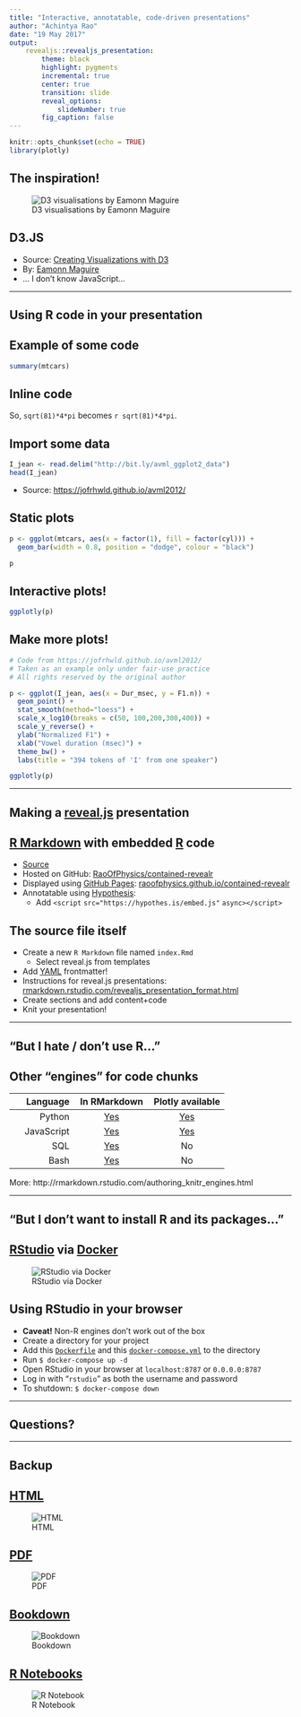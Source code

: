 ```yaml
---
title: "Interactive, annotatable, code-driven presentations"
author: "Achintya Rao"
date: "19 May 2017"
output: 
    revealjs::revealjs_presentation:
        theme: black
        highlight: pygments
        incremental: true
        center: true
        transition: slide
        reveal_options:
            slideNumber: true
        fig_caption: false
---
```


<script src="https://hypothes.is/embed.js" async></script>
```r
knitr::opts_chunk$set(echo = TRUE)
library(plotly)
```

<section><h1>The inspiration!</h1>

![D3 visualisations by Eamonn Maguire](images/d3.gif)

## D3.JS

- Source: [Creating Visualizations with D3](http://antarctic-design.co.uk/biovis-workshop15/)
- By: [Eamonn Maguire](https://github.com/eamonnmag)
- … I don't know JavaScript…

</section>

---

<section><h1>Using R code in your presentation</h1>

## Example of some code

```r
summary(mtcars)
```

## Inline code

So, `sqrt(81)*4*pi` becomes `r sqrt(81)*4*pi`.

## Import some data

```r
I_jean <- read.delim("http://bit.ly/avml_ggplot2_data")
head(I_jean)
```

- Source: [https://jofrhwld.github.io/avml2012/](https://jofrhwld.github.io/avml2012/)

## Static plots

```r

p <- ggplot(mtcars, aes(x = factor(1), fill = factor(cyl))) + 
  geom_bar(width = 0.8, position = "dodge", colour = "black")

p
```

## Interactive plots!

```r
ggplotly(p)
```

## Make more plots!

```r

# Code from https://jofrhwld.github.io/avml2012/
# Taken as an example only under fair-use practice
# All rights reserved by the original author

p <- ggplot(I_jean, aes(x = Dur_msec, y = F1.n)) + 
  geom_point() + 
  stat_smooth(method="loess") +
  scale_x_log10(breaks = c(50, 100,200,300,400)) +
  scale_y_reverse() +
  ylab("Normalized F1") +
  xlab("Vowel duration (msec)") +
  theme_bw() +
  labs(title = "394 tokens of 'I' from one speaker")

ggplotly(p)
```

</section>

---

<section><h1>Making a [reveal.js](http://lab.hakim.se/reveal-js/) presentation</h1>

## [R Markdown](http://rmarkdown.rstudio.com/) with embedded [R](https://www.r-project.org/) code

- [Source](https://raw.githubusercontent.com/RaoOfPhysics/contained-revealr/gh-pages/index.Rmd)
- Hosted on GitHub: [RaoOfPhysics/contained-revealr](https://github.com/RaoOfPhysics/contained-revealr)
- Displayed using [GitHub Pages](https://pages.github.com/): [raoofphysics.github.io/contained-revealr](https://raoofphysics.github.io/contained-revealr)
- Annotatable using [Hypothesis](https://hypothes.is):
    - Add `<script` `src="https://hypothes.is/embed.js"` `async></script>`

## The source file itself

- Create a new `R Markdown` file named `index.Rmd`
    - Select reveal.js from templates
- Add [YAML](http://www.yaml.org/) frontmatter!
- Instructions for reveal.js presentations: [rmarkdown.rstudio.com/revealjs_presentation_format.html](http://rmarkdown.rstudio.com/revealjs_presentation_format.html)
- Create sections and add content+code
- Knit your presentation!

</section>

---

<section><h1>"But I hate / don't use R…"</h1>

## Other "engines" for code chunks

| Language | In RMarkdown | Plotly available |
|-----:|:-----:|:-----:|
| Python      | [Yes](http://rmarkdown.rstudio.com/authoring_knitr_engines.html#python) | [Yes](https://plot.ly/python/getting-started/) |
| JavaScript | [Yes](http://rmarkdown.rstudio.com/authoring_knitr_engines.html#javascript) | [Yes](https://plot.ly/javascript/getting-started/) |
| SQL | [Yes](http://rmarkdown.rstudio.com/authoring_knitr_engines.html#sql) | No |
| Bash | [Yes](http://rmarkdown.rstudio.com/authoring_knitr_engines.html#bash) | No |

More: http://rmarkdown.rstudio.com/authoring_knitr_engines.html

</section>

---

<section><h1>"But I don't want to install R and its packages…"</h1>

## [RStudio](https://www.rstudio.com/) via [Docker](https://www.docker.com/)

![RStudio via Docker](images/rstudio.png)

## Using RStudio in your browser

- **Caveat!** Non-R engines don't work out of the box
- Create a directory for your project
- Add this [`Dockerfile`](https://github.com/RaoOfPhysics/contained-revealr/blob/master/Dockerfile) and this [`docker-compose.yml`](https://github.com/RaoOfPhysics/contained-revealr/blob/master/docker-compose.yml) to the directory
- Run `$ docker-compose up -d`
- Open RStudio in your browser at `localhost:8787` or `0.0.0.0:8787`
- Log in with "`rstudio`" as both the username and password
- To shutdown: `$ docker-compose down`

</section>

---

<section><h1>Questions?</h1></section>

---

<section><h1>Backup</h1>

## [HTML](https://raoofphysics.github.io/contained-revealr/examples/html.html)

![HTML](images/html.gif)

## [PDF](https://raoofphysics.github.io/contained-revealr/examples/pdf.pdf)

![PDF](images/pdf.gif)

## [Bookdown](https://raoofphysics.github.io/contained-revealr/examples/bookdown-example.html)

![Bookdown](images/bookdown.gif)

## [R Notebooks](https://raoofphysics.github.io/contained-revealr/examples/notebook.nb.html)

![R Notebook](images/rnotebook.gif)
